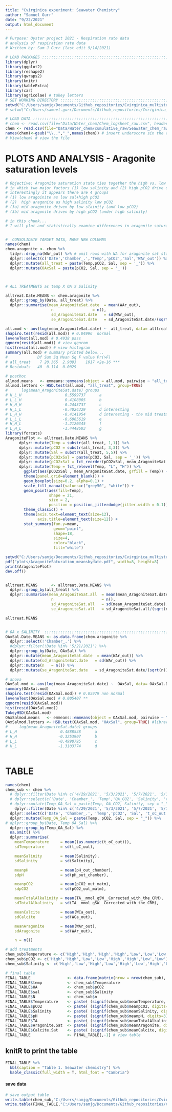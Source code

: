 ```yaml
---
title: "Cvirginica experiment: Seawater Chemistry"
author: "Samuel Gurr"
date: "9/22/2021"
output: html_document
---
```


```r
# Purpose: Oyster project 2021 - Respiration rate data 
# analysis of respiration rate data
# Written by: Sam J Gurr (last edit 9/14/2021)

# LOAD PACKAGES :::::::::::::::::::::::::::::::::::::::::::::::::::::::
library(dplyr)
library(ggplot2)
library(reshape2)
library(qwraps2)
library(knitr)
library(kableExtra)
library(car)
library(agricolae) # tukey letters
# SET WORKING DIRECTORY :::::::::::::::::::::::::::::::::::::::::::::::
setwd("C:/Users/samjg/Documents/Github_repositories/Cvirginica_multistressor/RAnalysis") # personal computer
# setwd("C:/Users/samuel.gurr/Documents/Github_repositories/Cvriginica_multistressor/RAnalysis") # Work computer

# LOAD DATA :::::::::::::::::::::::::::::::::::::::::::::::::::::::::::
# chem <- read.csv(file="Data/Water_chem/Chem_logsheet_raw.csv", header=TRUE) # load the chem data
chem <- read.csv(file="Data/Water_chem/cumulative_raw/Seawater_chem_raw.csv", header=TRUE) # load the chem data
names(chem)<-gsub("\\..","_",names(chem)) # insert underscore sin the column names to ease reading the columns 
# View(chem) # view the file
```


# PLOTS AND ANALYSIS - Aragonite saturation levels

```r
# Objective: Aragonite saturation state ties together the high vs. low full reciprocal Temp x OA x salinity challenge 
# in which two major factors (1) low salinity and (2) high pCO2 drive differences in aragoinite saturation state 
# interestingly it appears there are 4 groups 
# (1) low aragoinite as low sal+high pCO2
# (2)  high aragonite as high salinity low pCO2
# (3a) mid aragonite driven by low slainity (and low pCO2)
# (3b) mid aragonite driven by high pCO2 (under high salinity)

# in this chunk... 
# I will plot and statistically examine differences in aragonite saturation state for all 8 groups and in the consolidated 4 described above 


#  CONSOLIDATE TARGET DATA, NAME NEW COLUMNS 
names(chem)
chem.aragonite <- chem %>% 
  tidyr::drop_na(WAr_out) %>% # omit rows with NA for aragonite sat state
  dplyr::select(c('Date','Chamber_.','Temp','pCO2','Sal','WAr_out')) %>% 
  dplyr::mutate(all_treat = paste(Temp,pCO2, Sal, sep = '_')) %>% 
  dplyr::mutate(OAxSal = paste(pCO2, Sal, sep = '_')) 



# ALL TREATMENTS as temp X OA X Salinity

alltreat.Date.MEANS <- chem.aragonite %>% 
  dplyr::group_by(Date, all_treat) %>% 
  dplyr::summarise(mean_AragoniteSat.date  = mean(WAr_out), 
                    n                 = n(),
                    sd_AragoniteSat.date   = sd(WAr_out),
                    se_AragoniteSat.date   = sd_AragoniteSat.date/(sqrt(n))) 

all.mod <- aov(log(mean_AragoniteSat.date) ~  all_treat, data= alltreat.Date.MEANS) # outlier [-35,]
shapiro.test(resid(all.mod)) # 0.04996  normal
leveneTest(all.mod) # 0.4938 pass
qqnorm(resid(all.mod)) # view qqnrom
hist(resid(all.mod)) # view histogram
summary(all.mod) # summary printed below...
#             Df Sum Sq Mean Sq F value Pr(>F)    
# all_treat    7 20.365  2.9093    1017 <2e-16 ***
# Residuals   40  0.114  0.0029 

# posthoc
allmod.means   <- emmeans::emmeans(object = all.mod, pairwise ~ "all_treat", adjust = "tukey")
allmod.letters <- HSD.test(all.mod, "all_treat", group=TRUE)
#      log(mean_AragoniteSat.date) groups
# H_L_H                   0.5599737      a
# L_L_H                   0.4108005      b
# H_H_H                  -0.2443737      c
# H_L_L                  -0.4024329      d interesting
# L_H_H                  -0.4141954      d interesting - the mid treatments driven by differing factors
# L_L_L                  -0.6065619      e
# H_H_L                  -1.2120345      f
# L_H_L                  -1.4448603      g
library(forcats)
AragonitePlot <- alltreat.Date.MEANS %>% 
      dplyr::mutate(Temp = substr(all_treat, 1,1)) %>%
      dplyr::mutate(pCO2 = substr(all_treat, 3,3)) %>%
      dplyr::mutate(Sal = substr(all_treat, 5,5)) %>%
      dplyr::mutate(pCO2xSal = paste(pCO2, Sal, sep = '_')) %>% 
      dplyr::mutate(pCO2xSal = fct_reorder(pCO2xSal, mean_AragoniteSat.date)) %>%  # reorder for x axis
      dplyr::mutate(Temp = fct_relevel(Temp, "L", "H")) %>% 
        ggplot(aes(pCO2xSal , mean_AragoniteSat.date, grfill = Temp)) +
        theme(panel.grid=element_blank()) +
        geom_boxplot(size=0.2, alpha=0.1) +
        scale_fill_manual(values=c("grey50", "white")) +
        geom_point(aes(fill=Temp), 
                   shape = 21, 
                   size = 2, 
                   position = position_jitterdodge(jitter.width = 0.1)) +
        theme_classic() +
        theme(axis.text=element_text(size=12),
              axis.title=element_text(size=12)) +
        stat_summary(fun.y=mean, 
                     geom="point", 
                     shape=18, 
                     size=4, 
                     color="black", 
                     fill="white")

setwd("C:/Users/samjg/Documents/Github_repositories/Cvirginica_multistressor/RAnalysis/Output/Water_Chem/")
pdf("plots/AragoniteSaturation_meansbydate.pdf", width=8, height=8)
print(AragonitePlot)
dev.off()


alltreat.MEANS      <- alltreat.Date.MEANS %>% 
  dplyr::group_by(all_treat) %>% 
  dplyr::summarise(mean_AragoniteSat.all  = mean(mean_AragoniteSat.date), 
                    n                     = n(),
                    sd_AragoniteSat.all   = sd(mean_AragoniteSat.date),
                    se_AragoniteSat.all   = sd_AragoniteSat.all/(sqrt(n))) 

alltreat.MEANS


# OA x SALINITY  :::::::::::::::::::::::::::::::::::::::::::::::::::::::::::::::::::::::::::::::::::::::::::::::::::::::::::::;
OAxSal.Date.MEANS <- as.data.frame(chem.aragonite %>% 
  dplyr::select(!'Chamber_.') %>% 
  #dplyr::filter(!Date %in% '5/21/2021') %>% 
  dplyr::group_by(Date, OAxSal) %>% 
  dplyr::mutate(mean_AragoniteSat.date  = mean(WAr_out)) %>% 
  dplyr::mutate(sd_AragoniteSat.date   = sd(WAr_out)) %>% 
  dplyr::mutate(n   = n()) %>%   
  dplyr::mutate(se_AragoniteSat.date   = sd_AragoniteSat.date/(sqrt(n))))

# anova 
OAxSal.mod <- aov(log(mean_AragoniteSat.date) ~  OAxSal, data= OAxSal.Date.MEANS) # outlier [-35,]
summary(OAxSal.mod)
shapiro.test(resid(OAxSal.mod)) # 0.05979 non normal
leveneTest(OAxSal.mod) # 0.005407 **
qqnorm(resid(OAxSal.mod))
hist(resid(OAxSal.mod))
TukeyHSD(OAxSal.mod)
OAxSalmod.means   <- emmeans::emmeans(object = OAxSal.mod, pairwise ~ "OAxSal", adjust = "tukey")
OAxSalmod.letters <- HSD.test(OAxSal.mod, "OAxSal", group=TRUE) #library(agricolae)
#     log(mean_AragoniteSat.date) groups
# L_H                   0.4888538      a
# H_H                  -0.3253907      b
# L_L                  -0.4990795      c
# H_L                  -1.3103774      d



```

# TABLE 

```r
names(chem)
chem_sub <- chem %>% 
  # dplyr::filter(Date %in% c('4/29/2021', '5/3/2021', '5/7/2021', '5/10/2021', '5/14/2021', '5/17/2021', '5/21/2021')) %>% 
  # dplyr::select(c('Date', 'Chamber_', 'Temp','OA_CO2', 'Salinity', 't_C_treatment', 'Salinity_','TA_mmol_gSW.', 'pH_ut', 'pCO2_ut_matm.', 'WCa_ut', 'WAr_ut')) %>% 
  # dplyr::mutate(Temp_OA_Sal = paste(Temp, OA_CO2, Salinity, sep = "_")) %>% 
    dplyr::filter(Date %in% c('4/29/2021', '5/3/2021', '5/7/2021', '5/10/2021', '5/14/2021', '5/17/2021', '5/21/2021')) %>% 
  dplyr::select(c('Date', 'Chamber_.', 'Temp','pCO2', 'Sal', 't_oC_out', 'Salinity','pH_out_chamber','pCO2_out_matm', 'TA__mmol_gSW__Corrected_with_the_CRM', 'WCa_out', 'WAr_out')) %>% 
  dplyr::mutate(Temp_OA_Sal = paste(Temp, pCO2, Sal, sep = "_")) %>% 
# dplyr::group_by(Date, Temp_OA_Sal) %>%  
  dplyr::group_by(Temp_OA_Sal) %>%  
  na.omit() %>% 
  dplyr::summarise(
    meanTemperature     = mean((as.numeric(t_oC_out))),
    sdTemperature       = sd(t_oC_out),

    meanSalinity        = mean(Salinity),
    sdSalinity          = sd(Salinity),

    meanpH              = mean(pH_out_chamber),
    sdpH                = sd(pH_out_chamber),

    meanpCO2            = mean(pCO2_out_matm),
    sdpCO2              = sd(pCO2_out_matm),

    meanTotalAlkalinity = mean(TA__mmol_gSW__Corrected_with_the_CRM),
    sdTotalAlkalinity   = sd(TA__mmol_gSW__Corrected_with_the_CRM),

    meanCalcite         = mean(WCa_out),
    sdCalcite           = sd(WCa_out),

    meanAragonite       = mean(WAr_out),
    sdAragonite         = sd(WAr_out),

    n = n())

# add treatments
chem_sub$Temperature <- c('High','High','High','High','Low','Low','Low','Low')
chem_sub$pCO2 <- c('High','High','Low','Low','High','High','Low','Low')
chem_sub$Salinity <- c('High','Low','High','Low','High','Low','High','Low')

# final table
FINAL_TABLE                <- data.frame(matrix(nrow = nrow(chem_sub), ncol = 1))
FINAL_TABLE$temp           <- chem_sub$Temperature
FINAL_TABLE$OA             <- chem_sub$pCO2
FINAL_TABLE$sal            <- chem_sub$Salinity
FINAL_TABLE$N              <- chem_sub$n
FINAL_TABLE$Temperature    <- paste( (signif(chem_sub$meanTemperature, digits=3)), (signif(chem_sub$sdTemperature, digits=3)), sep=" ± ")
FINAL_TABLE$pCO2           <- paste( (signif(chem_sub$meanpCO2, digits=3)), (signif(chem_sub$sdpCO2, digits=3)), sep=" ± ")
FINAL_TABLE$Salinity       <- paste( (signif(chem_sub$meanSalinity, digits=3)), (signif(chem_sub$sdSalinity, digits=3)), sep=" ± ")
FINAL_TABLE$pH             <- paste( (signif(chem_sub$meanpH, digits=3)), (signif(chem_sub$sdpH, digits=3)), sep=" ± ")
FINAL_TABLE$TA             <- paste( (signif(chem_sub$meanTotalAlkalinity, digits=3)), (signif(chem_sub$sdTotalAlkalinity, digits=3)), sep=" ± ")
FINAL_TABLE$Aragonite.Sat  <- paste( (signif(chem_sub$meanAragonite, digits=3)), (signif(chem_sub$sdTotalAlkalinity, digits=3)), sep=" ± ")
FINAL_TABLE$Calcite.Sat    <- paste( (signif(chem_sub$meanCalcite, digits=3)), (signif(chem_sub$sdCalcite, digits=3)), sep=" ± ")
FINAL_TABLE                <- FINAL_TABLE[,-1] # view table
```


## knitR to print the table 
```r
FINAL_TABLE %>%
  kbl(caption = "Table 1. Seawater chemistry") %>%
  kable_classic(full_width = T, html_font = "Cambria")
```


#### save data
```r
# save output table
write.table(chem_sub,"C:/Users/samjg/Documents/Github_repositories/Cvirginica_multistressor/RAnalysis/Output/Water_Chem/Chem.Table_sep.csv",sep=",", row.names=FALSE)  # write table to 
write.table(FINAL_TABLE,"C:/Users/samjg/Documents/Github_repositories/Cvirginica_multistressor/RAnalysis/Output/Water_Chem/Chem.Table.csv",sep=",", row.names=FALSE)  # write table to 

```